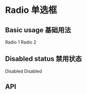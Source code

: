 

<Meta title="Components 基础组件/02 - Radio 单选框" component={Radio} />

# Radio 单选框

## Basic usage 基础用法

<Preview>
  <Row>
    <Radio name="rx-radio-demo1" className="rx-radio-demo1" checked>
      Radio 1
    </Radio>
    <Radio name="rx-radio-demo1" className="rx-radio-demo1">
      Radio 2
    </Radio>
  </Row>
</Preview>

<Preview>
  <Row>
    <Radio name="rx-radio-demo2" className="rx-radio-demo2" checked />
    <Radio name="rx-radio-demo2" className="rx-radio-demo2" />
  </Row>
</Preview>

## Disabled status 禁用状态

<Preview>
  <Row>
    <Radio name="rx-radio-demo3" className="rx-radio-demo3" disabled>
      Disabled
    </Radio>
    <Radio name="rx-radio-demo3" className="rx-radio-demo3" disabled checked>
      Disabled
    </Radio>
  </Row>
</Preview>

## API

<Props of={Radio} />
